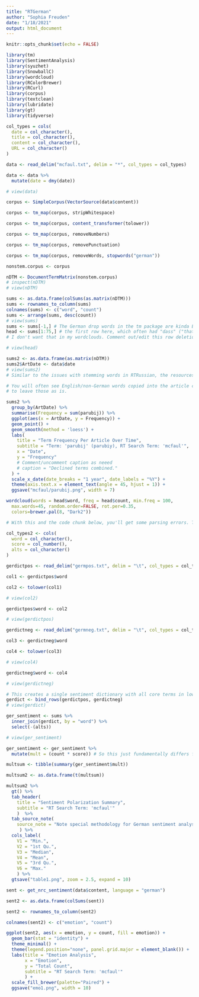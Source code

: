 ```yaml
---
title: "RTGerman"
author: "Sophia Freuden"
date: "1/18/2021"
output: html_document
---
```


```r
knitr::opts_chunk$set(echo = FALSE)
```

```r
library(tm)
library(SentimentAnalysis)
library(syuzhet)
library(SnowballC)
library(wordcloud)
library(RColorBrewer)
library(RCurl)
library(corpus)
library(textclean)
library(lubridate)
library(gt)
library(tidyverse)
```

```r
col_types = cols(
  date = col_character(),
  title = col_character(),
  content = col_character(),
  URL = col_character()
)

data <- read_delim("mcfaul.txt", delim = "*", col_types = col_types)

data <- data %>%
  mutate(date = dmy(date))

# view(data)
```

```r
corpus <- SimpleCorpus(VectorSource(data$content))
```

```r
corpus <- tm_map(corpus, stripWhitespace)

corpus <- tm_map(corpus, content_transformer(tolower))

corpus <- tm_map(corpus, removeNumbers)

corpus <- tm_map(corpus, removePunctuation)

corpus <- tm_map(corpus, removeWords, stopwords("german"))
```

```r
nonstem.corpus <- corpus
```

```r
nDTM <- DocumentTermMatrix(nonstem.corpus)
# inspect(nDTM)
# view(nDTM)
```

```r
sums <- as.data.frame(colSums(as.matrix(nDTM)))
sums <- rownames_to_column(sums)
colnames(sums) <- c("word", "count")
sums <- arrange(sums, desc(count))
# view(sums)
sums <- sums[-1,] # The German drop words in the tm package are kinda B-, so I lopped off
head <- sums[1:75,] # the first row here, which often had "dass" ("that") at a count of 700+.
# I don't want that in my wordclouds. Comment out/edit this row deletion as needed.

# view(head)

sums2 <- as.data.frame(as.matrix(nDTM))
sums2$ArtDate <- data$date
# view(sums2)
# Similar to the issues with stemming words in RTRussian, the resources available for stemming German make it difficult to incorporate here.

# You will often see English/non-German words copied into the article content. I've decided
# to leave those as is.
```

```r
sums2 %>%
  group_by(ArtDate) %>% 
  summarise(Frequency = sum(parubij)) %>%
  ggplot(aes(x = ArtDate, y = Frequency)) +
  geom_point() +
  geom_smooth(method = 'loess') +
  labs(
    title = "Term Frequency Per Article Over Time",
    subtitle = "Term: 'parubij' (parubiy), RT Search Term: 'mcfaul'",
    x = "Date",
    y = "Frequency"
    # Comment/uncomment caption as neeed
    # caption = "Declined terms combined."
  ) +
  scale_x_date(date_breaks = "1 year", date_labels = "%Y") +
  theme(axis.text.x = element_text(angle = 45, hjust = 1)) +
  ggsave("mcfaul/parubij.png", width = 7)
```

```r
wordcloud(words = head$word, freq = head$count, min.freq = 100,
  max.words=45, random.order=FALSE, rot.per=0.35, 
  colors=brewer.pal(8, "Dark2"))
```

```r
# With this and the code chunk below, you'll get some parsing errors. These are just the NAs in the alts column. Because we don't use the alts column for anything here, it doesn't really matter.

col_types2 <- cols(
  word = col_character(),
  score = col_number(),
  alts = col_character()
)

gerdictpos <- read_delim("germpos.txt", delim = "\t", col_types = col_types2)

col1 <- gerdictpos$word

col2 <- tolower(col1)

# view(col2)

gerdictpos$word <- col2

# view(gerdictpos)
```

```r
gerdictneg <- read_delim("germneg.txt", delim = "\t", col_types = col_types2)

col3 <- gerdictneg$word

col4 <- tolower(col3)

# view(col4)

gerdictneg$word <- col4

# view(gerdictneg)
```

```r
# This creates a single sentiment dictionary with all core terms in lower case.
gerdict <- bind_rows(gerdictpos, gerdictneg)
# view(gerdict)
```


```r
ger_sentiment <- sums %>% 
  inner_join(gerdict, by = "word") %>%
  select(-(alts))

# view(ger_sentiment)

ger_sentiment <- ger_sentiment %>% 
  mutate(mult = (count * score)) # So this just fundamentally differs from the RTEnglish file in its methodology. It's important to multiply the terms by the frequency, so then we get a true average for the RT German search term.

multsum <- tibble(summary(ger_sentiment$mult))

multsum2 <- as.data.frame(t(multsum))
```

```r
multsum2 %>%
  gt() %>%
  tab_header(
    title = "Sentiment Polarization Summary",
    subtitle = "RT Search Term: 'mcfaul'"
    )  %>% 
  tab_source_note(
    source_note = "Note special methodology for German sentiment analysis."
     ) %>% 
  cols_label(
    V1 = "Min.",
    V2 = "1st Qu.",
    V3 = "Median",
    V4 = "Mean",
    V5 = "3rd Qu.",
    V6 = "Max."
    ) %>% 
  gtsave("table1.png", zoom = 2.5, expand = 10)
```

```r
sent <- get_nrc_sentiment(data$content, language = "german")

sent2 <- as.data.frame(colSums(sent))

sent2 <- rownames_to_column(sent2)

colnames(sent2) <- c("emotion", "count")
```

```r
ggplot(sent2, aes(x = emotion, y = count, fill = emotion)) +
  geom_bar(stat = "identity") +
  theme_minimal() +
  theme(legend.position="none", panel.grid.major = element_blank()) +
  labs(title = "Emotion Analysis",
       x = "Emotion",
       y = "Total Count",
       subtitle = "RT Search Term: 'mcfaul'"
       ) +
  scale_fill_brewer(palette="Paired") +
  ggsave("emo1.png", width = 10)
```




